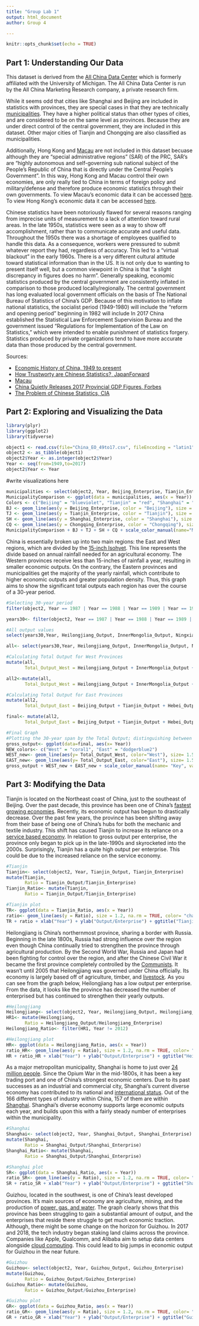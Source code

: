 ```yaml
---
title: "Group Lab 1"
output: html_document
author: Group 4

---
```


```r
knitr::opts_chunk$set(echo = TRUE)
```

## Part 1: Understanding Our Data
This dataset is derived from the [All China Data Center](https://chinadatacenter.net/Data/Services.aspx) which is formerly affiliated with the University of Michigan. The All China Data Center is run by the All China Marketing Research company, a private research firm. 

While it seems odd that cities like Shanghai and Beijing are included in statistics with provinces, they are special cases in that they are technically [municipalities](https://en.wikipedia.org/wiki/Direct-administered_municipalities_of_China). They have a higher political status than other types of cities, and are considered to be on the same level as provinces. Because they are under direct control of the central government, they are included in this dataset. Other major cities of Tianjin and Chongqing are also classified as municipalities.

Additionally, Hong Kong and [Macau](https://en.wikipedia.org/wiki/Macau) are not included in this dataset becuase although they are "special administrative regions" (SAR) of the PRC, SAR's are "highly autonomous and self-governing sub national subject of the People's Republic of China that is directly under the Central People's Government". In this way, Hong Kong and Macau control their own economies, are only really tied to China in terms of foreign policy and military/defense and therefore produce economic statistics through their own governments. To view Macau's economic data it can be accessed [here](https://www.gov.mo/en/about-macao-sar/statistics/). To view Hong Kong's economic data it can be accessed [here](https://www.hkeconomy.gov.hk/en/situation/index.htm). <!-- Should we include something about Taiwan in this section? -->


<!--Explain the time periods that might be the least reliable, and maybe summarize some of the suggested methods for “correcting” things like GDP data. *Need help with this section- I have not found what time periods are the least reliable nor have I found methods?? See the comments and if you have data, please add-->
Chinese statistics have been notoriously flawed for several reasons ranging from imprecise units of measurement to a lack of attention toward rural areas. In the late 1950s, statistics were seen as a way to show off accomplishment, rather than to communicate accurate and useful data. Throughout the 1950s there was a shortage of employees qualified to handle this data. As a consequence, workers were pressured to submit whatever report they had, regardless of accuracy. This led to a "virtual blackout" in the early 1960s. <!--This article also says that heavy industry statistics tend to be more accurate than those of light industry - wonder how this relates to the data?--> There is a very different cultural attitude toward statistical information than in the US. It is not only due to wanting to present itself well, but a common viewpoint in China is that "a slight discrepancy in figures does no harm".
Generally speaking, economic statistics produced by the central government are consistently inflated in comparison to those produced locally/regionally. The central government has long evaluated local government officials on the basis of The National Bureau of Statistics of China's GDP. Because of this motivation to inflate national statistics, the socialist period (1949-1980) will include <!-- probably inflated data? --> the "reform and opening period" beginning in 1982 will include <!-- more accurate data reflecting changes in the more-free market ? -->
In 2017 China established the Statistical Law Enforcement Supervision Bureau and the government issued “Regulations for Implementation of the Law on Statistics,” which were intended to enable punishment of statistics forgery. 
Statistics produced by private organizations tend to have more accurate data than those produced by the central government.
<!-- general source for this, Phil just said this in the lab 1 prompt -->

Sources: 

* [Economic History of China, 1949 to present](https://en.wikipedia.org/wiki/Economic_history_of_China_(1949%E2%80%93present))
* [How Trustworty are Chinese Statistics?, JapanForward](https://japan-forward.com/how-trustworthy-are-chinese-statistics-china-inflates-gdp-figures-by-478-billion-in-2017/)
* [Macau](https://en.wikipedia.org/wiki/Macau)
* [China Quietly Releases 2017 Provincial GDP Figures, Forbes](https://www.forbes.com/sites/salvatorebabones/2018/02/12/china-quietly-releases-2017-provincial-gdp-figures/#799c69ed20dc)
<!--Really interesting article from the CIA, goes into detail about Chinese history and statistics-->
* [The Problem of Chinese Statistics, CIA](https://www.cia.gov/library/center-for-the-study-of-intelligence/kent-csi/vol16no4/html/v17i1a07p_0001.htm)
<!--Here are a couple more articles on issues with Chinese statistics: https://www.economist.com/finance-and-economics/2018/07/07/chinas-statistics-are-bad-many-criticisms-of-them-are-worse and https://www.bloomberg.com/news/articles/2018-04-19/china-s-economic-stats-have-a-credibility-problem - I can send PDF copies if you run out of free articles to view on the sites-->

## Part 2: Exploring and Visualizing the Data

<!-- Explain interesting changes over time -->

<!-- 5 Visualizations + short explanations -->
```r
library(plyr)
library(ggplot2)
library(tidyverse)
```
```r
object1 <- read.csv(file="China_EO_49to17.csv", fileEncoding = "latin1")
object2 <- as_tibble(object1)
object2$Year <- as.integer(object2$Year)
Year <- seq(from=1949,to=2017)
object2$Year <- Year
```
#write visualizations here
```r
municipalities <- select(object2, Year, Beijing_Enterprise, Tianjin_Enterprise, Shanghai_Enterprise, Chongqing_Enterprise)
MunicipalityComparison <- ggplot(data = municipalities, aes(x = Year)) # New ggplot
Colors <- c("Beijing" = "blueviolet", "Tianjin" = "red", "Shanghai" = "cyan3", "Chongqing" = "blue") # Colors and labels for legend
BJ <- geom_line(aes(y = Beijing_Enterprise, color = "Beijing"), size = 1.5)
TJ <- geom_line(aes(y = Tianjin_Enterprise, color = "Tianjin"), size = 1.5)
SH <- geom_line(aes(y = Shanghai_Enterprise, color = "Shanghai"), size = 1.5)
CQ <- geom_line(aes(y = Chongqing_Enterprise, color = "Chongqing"), size = 1.5)
MunicipalityComparison + BJ + TJ + SH + CQ + scale_color_manual(name="Municipality", values = Colors) + ggtitle("Change in Enterprise Counts in Chinese Municipalities") + theme_bw() + ylab("Enterprise Count")
```
<!--Gabby's visualization-->

China is essentially broken up into two main regions: the East and West regions, which are divided by the [15-inch Isohyet](https://www.forbes.com/sites/johnmauldin/2016/02/25/5-maps-that-explain-chinas-strategy/#3c257f4165b7). This line represents the divide based on annual rainfall needed for an agricultural economy. The Western provinces receive less than 15-inches of rainfall a year, resulting in smaller economic outputs. On the contrary, the Eastern provinces and municipalities get the majority of the yearly rainfall, which contribute to higher economic outputs and greater population density. Thus, this graph aims to show the significant total outputs each region has over the course of a 30-year period.

```r
#Selecting 30-year period
filter(object2, Year == 1987 | Year == 1988 | Year == 1989 | Year == 1990 | Year == 1991 | Year == 1992 | Year == 1993 | Year == 1994 | Year == 1995 | Year == 1996 | Year == 1997 | Year == 1998 | Year == 1999 | Year == 2000 | Year == 2001 | Year == 2002 | Year == 2003 | Year == 2004 | Year == 2005 | Year == 2006 | Year == 2007 | Year == 2008 | Year == 2009 | Year == 2010 | Year == 2011 | Year == 2012 | Year == 2013 | Year == 2014 | Year == 2015 | Year == 2016 | Year == 2017)

years30<- filter(object2, Year == 1987 | Year == 1988 | Year == 1989 | Year == 1990 | Year == 1991 | Year == 1992 | Year == 1993 | Year == 1994 | Year == 1995 | Year == 1996 | Year == 1997 | Year == 1998 | Year == 1999 | Year == 2000 | Year == 2001 | Year == 2002 | Year == 2003 | Year == 2004 | Year == 2005 | Year == 2006 | Year == 2007 | Year == 2008 | Year == 2009 | Year == 2010 | Year == 2011 | Year == 2012 | Year == 2013 | Year == 2014 | Year == 2015 | Year == 2016 | Year == 2017)
```

```r
#All output values
select(years30,Year, Heilongjiang_Output, InnerMongolia_Output, Ningxia_Output, Gansu_Output, Qinghai_Output, Tibet_Output, Xinjiang_Output, Beijing_Output, Tianjin_Output, Hebei_Output, Shanxi_Output, Liaoning_Output, Jilin_Output, Shanghai_Output, Jiangsu_Output, Zhejiang_Output, Anhui_Output, Fujian_Output, Jiangxi_Output, Shandong_Output, Henan_Output, Hunan_Output, Hubei_Output, Guangdong_Output, Guangxi_Output, Hainan_Output, Chongqing_Output, Sichuan_Output, Guizhou_Output, Yunnan_Output, Shaanxi_Output)

all<- select(years30,Year, Heilongjiang_Output, InnerMongolia_Output, Ningxia_Output, Gansu_Output, Qinghai_Output, Tibet_Output, Xinjiang_Output, Beijing_Output, Tianjin_Output, Hebei_Output, Shanxi_Output, Liaoning_Output, Jilin_Output, Shanghai_Output, Jiangsu_Output, Zhejiang_Output, Anhui_Output, Fujian_Output, Jiangxi_Output, Shandong_Output, Henan_Output, Hunan_Output, Hubei_Output, Guangdong_Output, Guangxi_Output, Hainan_Output, Chongqing_Output, Sichuan_Output, Guizhou_Output, Yunnan_Output, Shaanxi_Output)
```

```r
#Calculating Total Output for West Provinces
mutate(all,
       Total_Output_West = Heilongjiang_Output + InnerMongolia_Output + Ningxia_Output + Gansu_Output + Qinghai_Output + Tibet_Output + Xinjiang_Output)

all2<-mutate(all,
       Total_Output_West = Heilongjiang_Output + InnerMongolia_Output + Ningxia_Output + Gansu_Output + Qinghai_Output + Tibet_Output + Xinjiang_Output)
```

```r
#Calculating Total Output for East Provinces
mutate(all2,
       Total_Output_East = Beijing_Output + Tianjin_Output + Hebei_Output + Shanxi_Output + Liaoning_Output + Jilin_Output + Shanghai_Output + Jiangsu_Output + Zhejiang_Output + Anhui_Output + Fujian_Output + Jiangxi_Output + Shandong_Output + Henan_Output + Hubei_Output + Hunan_Output + Guangdong_Output + Guangxi_Output + Hainan_Output + Chongqing_Output + Sichuan_Output + Guizhou_Output + Yunnan_Output + Shaanxi_Output)

final<- mutate(all2,
       Total_Output_East = Beijing_Output + Tianjin_Output + Hebei_Output + Shanxi_Output + Liaoning_Output + Jilin_Output + Shanghai_Output + Jiangsu_Output + Zhejiang_Output + Anhui_Output + Fujian_Output + Jiangxi_Output + Shandong_Output + Henan_Output + Hubei_Output + Hunan_Output + Guangdong_Output + Guangxi_Output + Hainan_Output + Chongqing_Output + Sichuan_Output + Guizhou_Output + Yunnan_Output + Shaanxi_Output)
```

```r
#Final Graph
#Plotting the 30-year span by the Total Output; distinguishing between East and West of the 15-inch Isohyet
gross_output<- ggplot(data=final, aes(x= Year))
NEW_colors<- c("West" = "coral1", "East" = "dodgerblue2")
WEST_new<- geom_line(aes(y= Total_Output_West, color="West"), size= 1.5, na.rm = TRUE)
EAST_new<- geom_line(aes(y= Total_Output_East, color="East"), size= 1.5, na.rm = TRUE)
gross_output + WEST_new + EAST_new + scale_color_manual(name= "Key", values = NEW_colors) +xlab("Year")+ylab("Total Output (100 million RMB)") + ggtitle("Total Gross Output of the East and West Provinces of China") +theme_gray() + theme(axis.text.x= element_text(size = 8)) + theme(axis.text.y= element_text(size = 8)) + theme(plot.title = element_text(hjust = 0.5)) + theme(axis.title.x = element_text(size= 11, face = "bold")) + theme(axis.title.y =element_text(size= 11, face = "bold")) + theme(plot.title = element_text(face = "bold", size = 14)) + scale_x_continuous(breaks = c(1990, 1995, 2000, 2005, 2010, 2015)) + scale_y_continuous(breaks = c(0, 100000, 200000, 300000, 400000, 500000, 600000, 700000)) 
```

## Part 3: Modifying the Data
<!--Function for output ratios, plot a few interesting comparisons-->

<!-- Plot and summarize relationship between output and number of enterprises for specific provinces -->
<!--Part 3 - 3rd step output/enterprise--> 
Tianjin is located on the Northeast coast of China, just to the southeast of Beijing. Over the past decade, this province has been one of China's [fastest growing economies](https://www.economist.com/china/2018/08/02/how-tianjin-once-chinas-fastest-growing-region-became-its-slowest). Recently, its economic output has begun to drastically decrease. Over the past few years, the province has been shifting away from their base of being one of China's hubs for both the mechanic and textile industry. This shift has caused Tianjin to increase its reliance on a [service based economy](http://china-trade-research.hktdc.com/business-news/article/Facts-and-Figures/Tianjin-Market-Profile/ff/en/1/1X000000/1X06BVTM.htm). In relation to gross output per enterprise, the province only began to pick up in the late-1990s and skyrocketed into the 2000s. Surprisingly, Tianjin has a quite high output per enterprise. This could be due to the increased reliance on the service economy. 

```r
#Tianjin 
Tianjin<- select(object2, Year, Tianjin_Output, Tianjin_Enterprise)
mutate(Tianjin,
       Ratio = Tianjin_Output/Tianjin_Enterprise)
Tianjin_Ratio<- mutate(Tianjin,
       Ratio = Tianjin_Output/Tianjin_Enterprise)
```

```r
#Tianjin plot
TR<- ggplot(data = Tianjin_Ratio, aes(x = Year))
ratio<- geom_line(aes(y = Ratio), size = 1.2, na.rm = TRUE, color= "chartreuse3")
TR + ratio + xlab("Year") + ylab("Output/Enterprise") + ggtitle("Tianjin Province: Output per Enterprise per Year") + theme(axis.text.x= element_text(size = 8)) + theme(axis.text.y= element_text(size = 8)) + theme(plot.title = element_text(hjust = 0.5)) + theme(axis.title.y =element_text(size= 11, face = "bold")) + theme(axis.title.x =element_text(size= 11, face = "bold") )+ theme(plot.title = element_text(face = "bold", size = 14)) + scale_y_continuous(breaks = c(0, 0.5, 1.0, 1.5, 2.0, 2.5, 3.0, 3.5, 4.0, 4.5, 5.0, 5.5))+ scale_x_continuous(breaks = c(1950, 1960, 1970, 1980, 1990, 2000, 2010, 2017))
```

Heilongjiang is China's northernmost province, sharing a border with Russia. Beginning in the late 1800s, Russia had strong influence over the region even though China continually tried to strengthen the province through agricultural production. By the Second World War, Russia and Japan had been fighting for control over the region, and after the Chinese Civil War it became the first province completely controlled by the [Communists](http://www.chinafolio.com/provinces/heilongjiang/). It wasn't until 2005 that Heilongjiang was governed under China officially. Its economy is largely based off of agriculture, timber, and [livestock](https://www.ipim.gov.mo/en/services/liaison-offices-in-mainland-china/liaison-office-of-shenyang/brief-introduction-of-economic-profile/brief-introduction-of-heilongjiang-province-economic-profile/). As you can see from the graph below, Heilongjiang has a low output per enterprise. From the data, it looks like the province has decreased the number of enterprised but has continued to strengthen their yearly outputs.

```r
#Heilongjiang
Heilongjiang<- select(object2, Year, Heilongjiang_Output, Heilongjiang_Enterprise)
HR1<- mutate(Heilongjiang,
       Ratio = Heilongjiang_Output/Heilongjiang_Enterprise)
Heilongjiang_Ratio<- filter(HR1, Year != 2012)
```

```r
#Heilongjiang plot
HR<- ggplot(data = Heilongjiang_Ratio, aes(x = Year))
ratio_HR<- geom_line(aes(y = Ratio), size = 1.2, na.rm = TRUE, color= "chartreuse3")
HR + ratio_HR + xlab("Year") + ylab("Output/Enterprise") + ggtitle("Heilongjiang Province: Output per Enterprise per Year") + theme(axis.text.x= element_text(size = 8)) + theme(axis.text.y= element_text(size = 8)) + theme(plot.title = element_text(hjust = 0.5)) + theme(axis.title.y =element_text(size= 11, face = "bold")) + theme(axis.title.x =element_text(size= 11, face = "bold") )+ theme(plot.title = element_text(face = "bold", size = 14)) + scale_y_continuous(breaks = c(0, 0.5, 1.0, 1.5, 2.0, 2.5, 3.0, 3.5, 4.0, 4.5, 5.0, 5.5))+ scale_x_continuous(breaks = c(1950, 1960, 1970, 1980, 1990, 2000, 2010, 2017))
```

As a major metropolitan municipality, Shanghai is home to just over [24 million people](http://worldpopulationreview.com/world-cities/shanghai-population/). Since the Opium War in the mid-1800s, it has been a key trading port and one of China's strongest economic centers. Due to its past successes as an industrial and commercial city, Shanghai's current diverse economy has contributed to its national and [international status](https://www.globalurban.org/GUD%20Shanghai%20MES%20Report.pdf). Out of the 166 different types of industry within China, 157 of them are within [Shanghai](http://www.china-window.com/china_economy/china_economy_guide/china-economy-shanghai.shtml). Shanghai's diverse economy supports large economic outputs each year, and builds upon this with a fairly steady number of enterprises within the municipality.         

```r
#Shanghai
Shanghai<- select(object2, Year, Shanghai_Output, Shanghai_Enterprise)
mutate(Shanghai,
       Ratio = Shanghai_Output/Shanghai_Enterprise)
Shanghai_Ratio<- mutate(Shanghai,
       Ratio = Shanghai_Output/Shanghai_Enterprise)
```

```r
#Shanghai plot
SR<- ggplot(data = Shanghai_Ratio, aes(x = Year))
ratio_SR<- geom_line(aes(y = Ratio), size = 1.2, na.rm = TRUE, color= "chartreuse3")
SR + ratio_SR + xlab("Year") + ylab("Output/Enterprise") + ggtitle("Shanghai Municipality: Output per Enterprise per Year") + theme(axis.text.x= element_text(size = 8)) + theme(axis.text.y= element_text(size = 8)) + theme(plot.title = element_text(hjust = 0.5)) + theme(axis.title.y =element_text(size= 11, face = "bold")) + theme(axis.title.x =element_text(size= 11, face = "bold") )+ theme(plot.title = element_text(face = "bold", size = 14)) + scale_y_continuous(breaks = c(0, 0.5, 1.0, 1.5, 2.0, 2.5, 3.0, 3.5, 4.0, 4.5, 5.0, 5.5))+ scale_x_continuous(breaks = c(1950, 1960, 1970, 1980, 1990, 2000, 2010, 2017))
```

Guizhou, located in the southwest, is one of China's least developed provinces. It's main sources of economy are agriculture, mining, and the production of [power, gas, and water](http://china-trade-research.hktdc.com/business-news/article/Facts-and-Figures/Guizhou-Market-Profile/ff/en/1/1X000000/1X06BUYK.htm). The graph clearly shows that this province has been struggling to gain a substantial amount of output, and the enterprises that reside there struggle to get much economic traction. Although, there might be some change on the horizon for Guizhou. In 2017 and 2018, the tech industry began staking land claims across the province. Companies like Apple, Qualcomm, and Alibaba aim to setup data centers alongside [cloud computing](http://www.xinhuanet.com/english/2018-05/29/c_137215216.htm). This could lead to big jumps in economic output for Guizhou in the near future. 

```r
#Guizhou
Guizhou<- select(object2, Year, Guizhou_Output, Guizhou_Enterprise)
mutate(Guizhou,
       Ratio = Guizhou_Output/Guizhou_Enterprise)
Guizhou_Ratio<- mutate(Guizhou,
       Ratio = Guizhou_Output/Guizhou_Enterprise)
```

```r
#Guizhou plot
GR<- ggplot(data = Guizhou_Ratio, aes(x = Year))
ratio_GR<- geom_line(aes(y = Ratio), size = 1.2, na.rm = TRUE, color= "chartreuse3")
GR + ratio_GR + xlab("Year") + ylab("Output/Enterprise") + ggtitle("Guizhou Province: Output per Enterprise per Year") + theme(axis.text.x= element_text(size = 8)) + theme(axis.text.y= element_text(size = 8)) + theme(plot.title = element_text(hjust = 0.5)) + theme(axis.title.y =element_text(size= 11, face = "bold")) + theme(axis.title.x =element_text(size= 11, face = "bold") )+ theme(plot.title = element_text(face = "bold", size = 14)) + scale_y_continuous(breaks = c(0, 0.5, 1.0, 1.5, 2.0, 2.5, 3.0, 3.5, 4.0, 4.5, 5.0, 5.5))+ scale_x_continuous(breaks = c(1950, 1960, 1970, 1980, 1990, 2000, 2010, 2017))
```
<!-- Find other data, visualize it, use it to modify existing data and visualize result -->
<!-- "Hidden" variables, visualize, maybe use statistical tests -->
<!-- Aggregate data by region -->
